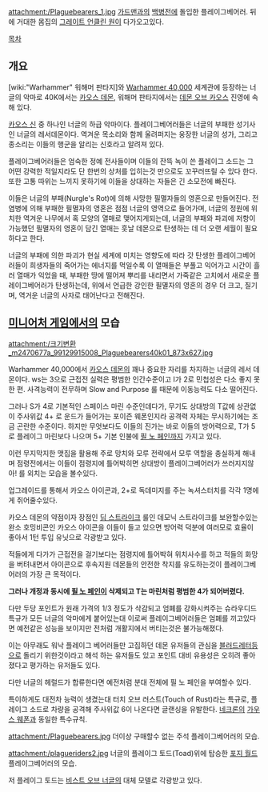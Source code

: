 {{{+1 '''Plaguebearers, Rotten Paladin of Nurgle'''}}}
{{{+1 너글의 부패한 성기사들, 플레이그베어러}}}

attachment:/Plaguebearers_1.jpg
[[가드맨]]과의 [[백병전]]에 돌입한 플레이그베어러. 뒤에 거대한 몸집의 [[그레이트 언클린 원]]이 다가오고있다.

[[목차]]

== 개요 ==
[wiki:"Warhammer" 워해머 판타지]와 [[Warhammer 40,000]] 세계관에 등장하는 너글의 악마로 40K에서는 [[카오스 데몬]], 워해머 판타지에서는 [[데몬 오브 카오스]] 진영에 속해 있다.

[[카오스 신]] 중 하나인 너글의 하급 악마이다. 플레이그베어러들은 너글의 부패한 성기사인 너글의 레서데몬이다. 역겨운 목소리와 함께 울려퍼지는 웅장한 너글의 성가, 그리고 종소리는 이들의 행군을 알리는 신호라고 알려져 있다.
 
플레이그베어러들은 엄숙한 정예 전사들이며 이들의 잔뜩 녹이 쓴 플레이그 소드는 그 어떤 강력한 적일지라도 단 한번의 상처를 입히는것 만으로도 꼬꾸러뜨릴 수 있다 한다. 또한 고통 따위는 느끼지 못하기에 이들을 상대하는 자들은 긴 소모전에 빠진다.

이들은 너글의 부패(Nurgle's Rot)에 의해 사망한 필멸자들의 영혼으로 만들어진다. 전염병에 의해 부패한 필멸자의 영혼은 점점 너글의 영역으로 들어가며, 너글의 정원에 위치한 역겨운 나무에서 혹 모양의 열매로 맺어지게되는데, 너글의 부패와 파괴에 저항이 가능했던 필멸자의 영혼이 담긴 열매는 훗날 데몬으로 탄생하는 데 더 오랜 세월이 필요하다고 한다.

너글의 부패에 의한 파괴가 현실 세계에 미치는 영향도에 따라 갓 탄생한 플레이그베어러들이 희생자들의 죽어가는 에너지를 먹일수록 이 열매들은 부풀고 익어가고 시간이 흘러 열매가 익었을 때, 부패한 땅에 떨어져 뿌리를 내리면서 가죽같은 고치에서 새로운 플레이그베어러가 탄생하는데, 위에서 언급한 강인한 필멸자의 영혼의 경우 더 크고, 질기며, 역거운 너글의 사자로 태어난다고 전해진다.



== [[미니어처 게임]]에서의 모습 ==
attachment:/크기변환_m2470677a_99129915008_Plaguebearers40k01_873x627.jpg

Warhammer 40,000에서 [[카오스 데몬]]의 꽤나 중요한 자리를 차지하는 너글의 레서 데몬이다. ws는 3으로 근접전 실력은 평범한 인간수준이고 I가 2로 민첩성은 다소 좋지 못한 편. 사격능력이 전무하며 Slow and Purpose 룰 때문에 이동능력도 다소 떨어진다.

그러나 S가 4로 기본적인 스페이스 마린 수준인데다가, 무기도 상대방의 T값에 상관없이 주사위값 4+ 로 운드가 들어가는 포이즌 웨폰인지라 공격력 자체는 무시하기에는 조금 곤란한 수준이다. 하지만 무엇보다도 이들의 진가는 바로 이들의 방어력으로, T가 5로 플레이그 마린보다 나으며 5+ 기본 인불에 [[필 노 페인]]까지 가지고 있다.

이런 무지막지한 맷집을 활용해 주로 망치와 모루 전략에서 모루 역할을 충실하게 해내며 점령전에서는 이들이 점령지에 틀어박히면 상대방이 플레이그베어러가 쓰러지지않아! 를 외치는 모습을 볼수있다.

업그레이드를 통해서 카오스 아이콘과, 2+로 독데미지를 주는 녹셔스터치를 각각 1명에게 쥐어줄수있다.

카오스 데몬의 약점이자 장점인 [[딥 스트라이크]] 룰인 데모닉 스트라이크를 보완할수있는 완소 호밍비콘인 카오스 아이콘을 이들이 들고 있으면 방어력 덕분에 여러모로 효율이 좋아서 1턴 투입 유닛으로 각광받고 있다.

적들에게 다가가 근접전을 걸기보다는 점령지에 틀어박혀 위치사수를 하고 적들의 화망을 버텨내면서 아이콘으로 후속지원 데몬들의 안전한 착지를 유도하는것이 플레이그베어러의 가장 큰 목적이다.


'''그러나 개정과 동시에 [[필 노 페인]]이 삭제되고 T는 마린처럼 평범한 4가 되어버렸다.'''

다만 두당 포인트가 원래 가격의 1/3 정도가 삭감되고 엄폐를 강화시켜주는 슈라우디드 특규가 모든 너글의 악마에게 붙어있는대 이로써 플레이그베어러들은 엄폐를 끼고있다면 예전같은 성능을 보이지만 전처럼 개활지에서 버티는것은 불가능해졌다.

이는 아무래도 워낙 플레이그 베어러들만 고집하던 데몬 유저들의 관심을 [[블러드레터]]등으로 돌리기 위한것이라고 해석 하는 유저들도 있고 포인트 대비 유용성은 오히려 좋아졌다고 평가하는 유저들도 있다.

다만 너글의 헤럴드가 합류한다면 예전처럼 분대 전체에 필 노 페인을 부여할수 있다.

특이하게도 대전차 능력이 생겼는대 터치 오브 러스트(Touch of Rust)라는 특규로, 플레이그 소드로 차량을 공격해 주사위값 6이 나온다면 글랜싱을 유발한다. [[네크론]]의 [[가우스 웨폰]]과 동일한 특수규칙.

attachment:/Plaguebearers.jpg
더이상 구매할수 없는 주석 플레이그베어러의 모습.

attachment:/plagueriders2.jpg
너글의 플레이그 토드(Toad)위에 탑승한 [[포지 월드]] 플레이그베어러의 모습. 

저 플레이그 토드는 [[비스트 오브 너글]]의 대체 모델로 각광받고 있다.
